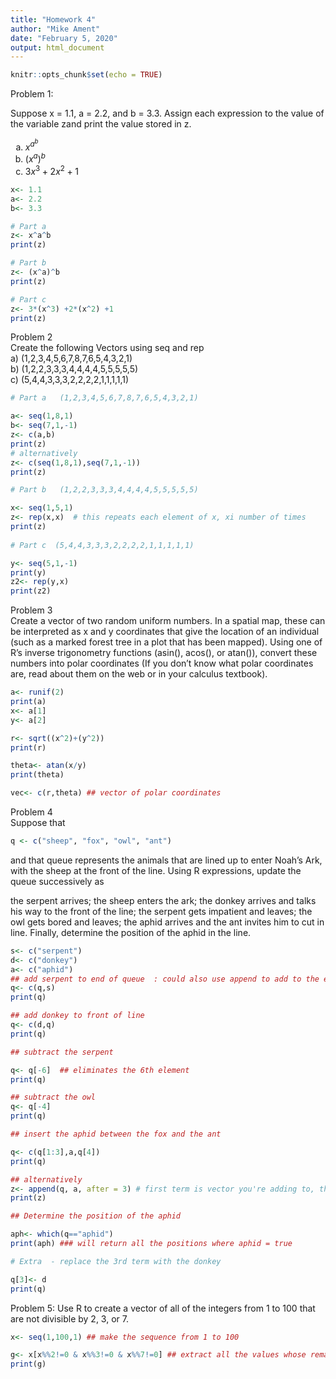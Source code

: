 ```yaml
---
title: "Homework 4"
author: "Mike Ament"
date: "February 5, 2020"
output: html_document
---
```


```r
knitr::opts_chunk$set(echo = TRUE)
```

Problem 1: 

Suppose x = 1.1, a = 2.2, and b = 3.3. Assign each expression to the value of the variable zand print the value stored in z.


a) $x^a^b$  
b) $(x^a)^b$   
c) $3x^3+2x^2+1$     


```r

x<- 1.1
a<- 2.2
b<- 3.3

# Part a
z<- x^a^b
print(z)

# Part b
z<- (x^a)^b
print(z)

# Part c
z<- 3*(x^3) +2*(x^2) +1
print(z)

```

Problem 2   
Create the following Vectors using seq and rep   
a) (1,2,3,4,5,6,7,8,7,6,5,4,3,2,1)   
b) (1,2,2,3,3,3,4,4,4,4,5,5,5,5,5)    
c) (5,4,4,3,3,3,2,2,2,2,1,1,1,1,1)    

```r
# Part a   (1,2,3,4,5,6,7,8,7,6,5,4,3,2,1)

a<- seq(1,8,1)
b<- seq(7,1,-1)
z<- c(a,b)
print(z)
# alternatively
z<- c(seq(1,8,1),seq(7,1,-1))
print(z)

# Part b   (1,2,2,3,3,3,4,4,4,4,5,5,5,5,5)

x<- seq(1,5,1)
z<- rep(x,x)  # this repeats each element of x, xi number of times
print(z)
  
# Part c  (5,4,4,3,3,3,2,2,2,2,1,1,1,1,1)

y<- seq(5,1,-1)
print(y)
z2<- rep(y,x)
print(z2)

```

Problem 3   
Create a vector of two random uniform numbers. In a spatial map, these can be interpreted as x and y coordinates that give the location of an individual (such as a marked forest tree in a plot that has been mapped). Using one of R’s inverse trigonometry functions (asin(), acos(), or atan()), convert these numbers into polar coordinates (If you don’t know what polar coordinates are, read about them on the web or in your calculus textbook).

```r
a<- runif(2)
print(a)
x<- a[1]
y<- a[2]

r<- sqrt((x^2)+(y^2))
print(r)

theta<- atan(x/y)
print(theta)

vec<- c(r,theta) ## vector of polar coordinates 


```

Problem 4   
Suppose that 
``` r
q <- c("sheep", "fox", "owl", "ant") 

```
and that queue represents the animals that are lined up to enter Noah’s Ark, with the sheep at the front of the line. Using R expressions, update the queue successively as

the serpent arrives;
the sheep enters the ark;
the donkey arrives and talks his way to the front of the line;
the serpent gets impatient and leaves;
the owl gets bored and leaves;
the aphid arrives and the ant invites him to cut in line.
Finally, determine the position of the aphid in the line.

```r
s<- c("serpent") 
d<- c("donkey") 
a<- c("aphid") 
## add serpent to end of queue  : could also use append to add to the end
q<- c(q,s)
print(q)

## add donkey to front of line 
q<- c(d,q)
print(q)

## subtract the serpent 

q<- q[-6]  ## eliminates the 6th element 
print(q)

## subtract the owl 
q<- q[-4]
print(q)

## insert the aphid between the fox and the ant

q<- c(q[1:3],a,q[4])
print(q)

## alternatively 
z<- append(q, a, after = 3) # first term is vector you're adding to, then the vector you're adding, and the position after which you're adding it
print(z)

## Determine the position of the aphid

aph<- which(q=="aphid")
print(aph) ### will return all the positions where aphid = true

# Extra  - replace the 3rd term with the donkey

q[3]<- d
print(q)

```
Problem 5: Use R to create a vector of all of the integers from 1 to 100 that are not divisible by 2, 3, or 7.

```r

x<- seq(1,100,1) ## make the sequence from 1 to 100

g<- x[x%%2!=0 & x%%3!=0 & x%%7!=0] ## extract all the values whose remainders when diveded by 2, 3 and 7 are not equal to 0. 
print(g)


```





